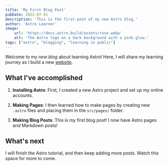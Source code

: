 ```yaml
---
title: 'My First Blog Post'
pubDate: 2022-07-01
description: 'This is the first post of my new Astro blog.'
author: 'Astro Learner'
image:
    url: 'https://docs.astro.build/assets/rose.webp'
    alt: 'The Astro logo on a dark background with a pink glow.'
tags: ["astro", "blogging", "learning in public"]
---
```


Welcome to my _new blog_ about learning Astro! Here, I will share my learning journey as I build a new [website](/about).

## What I've accomplished

1. **Installing Astro**: First, I created a new Astro project and set up my online accounts.

2. **Making Pages**: I then learned how to make pages by creating new `.astro` files and placing them in the `src/pages/` folder.

3. **Making Blog Posts**: This is my first blog post! I now have Astro pages and Markdown posts!

## What's next

I will finish the Astro tutorial, and then keep adding more posts. Watch this space for more to come.

